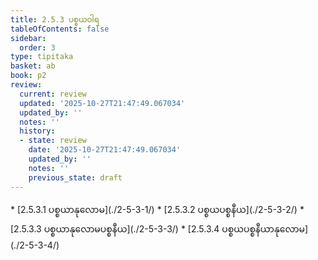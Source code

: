 ```yaml
---
title: 2.5.3 ပစ္စယဝါရ
tableOfContents: false
sidebar:
  order: 3
type: tipitaka
basket: ab
book: p2
review:
  current: review
  updated: '2025-10-27T21:47:49.067034'
  updated_by: ''
  notes: ''
  history:
  - state: review
    date: '2025-10-27T21:47:49.067034'
    updated_by: ''
    notes: ''
    previous_state: draft
---
```



<ReviewStatus review={frontmatter.review} showDetails={true} />

<HypothesisAnnotation frontmatter={frontmatter} />

<DynamicBreadcrumb />



<TableOfContents book="p2" section="2.5.3">
* [2.5.3.1 ပစ္စယာနုလောမ](./2-5-3-1/)
* [2.5.3.2 ပစ္စယပစ္စနီယ](./2-5-3-2/)
* [2.5.3.3 ပစ္စယာနုလောမပစ္စနီယ](./2-5-3-3/)
* [2.5.3.4 ပစ္စယပစ္စနီယာနုလောမ](./2-5-3-4/)
</TableOfContents>